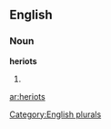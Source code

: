 
==English==

===Noun===
'''heriots'''

# {{plural of|[[heriot]]}}

[[Category:English plurals]]

[[ar:heriots]]